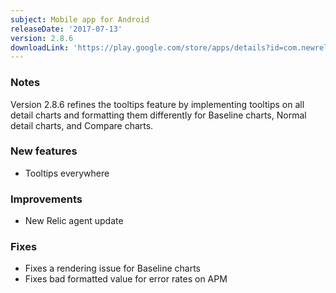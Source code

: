 ```yaml
---
subject: Mobile app for Android
releaseDate: '2017-07-13'
version: 2.8.6
downloadLink: 'https://play.google.com/store/apps/details?id=com.newrelic.rpm&hl=en'
---
```


### Notes

Version 2.8.6 refines the tooltips feature by implementing tooltips on all detail charts and formatting them differently for Baseline charts, Normal detail charts, and Compare charts.

### New features

* Tooltips everywhere

### Improvements

* New Relic agent update

### Fixes

* Fixes a rendering issue for Baseline charts
* Fixes bad formatted value for error rates on APM
